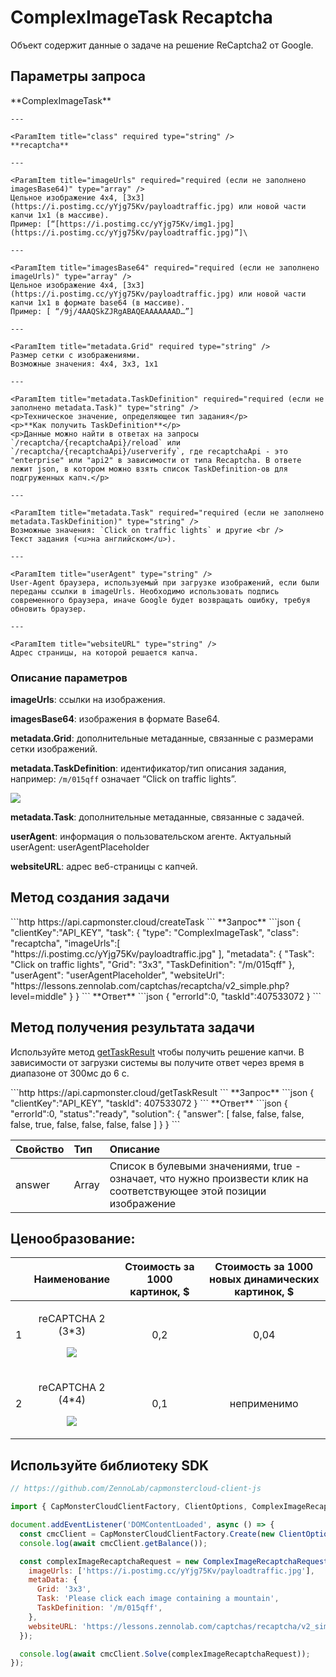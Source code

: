 ﻿---
sidebar_position: 8
sidebar_label: ComplexImageTask Recaptcha
---


# ComplexImageTask Recaptcha
Объект содержит данные о задаче на решение ReCaptcha2 от Google.

## Параметры запроса
<TabItem value="proxyless" label="ComplexImageTask (без прокси)" default className="bordered-panel">
    <ParamItem title="type" required type="string" />
    **ComplexImageTask**

    ---

    <ParamItem title="class" required type="string" />
    **recaptcha**

    ---

    <ParamItem title="imageUrls" required="required (если не заполнено imagesBase64)" type="array" />
    Цельное изображение 4x4, [3x3](https://i.postimg.cc/yYjg75Kv/payloadtraffic.jpg) или новой части капчи 1x1 (в массиве).
    Пример: [“[https://i.postimg.cc/yYjg75Kv/img1.jpg](https://i.postimg.cc/yYjg75Kv/payloadtraffic.jpg)”]\

    ---

    <ParamItem title="imagesBase64" required="required (если не заполнено imageUrls)" type="array" />
    Цельное изображение 4x4, [3x3](https://i.postimg.cc/yYjg75Kv/payloadtraffic.jpg) или новой части капчи 1x1 в формате base64 (в массиве).
    Пример: [ “/9j/4AAQSkZJRgABAQEAAAAAAAD…”]

    ---

    <ParamItem title="metadata.Grid" required type="string" />
    Размер сетки с изображениями.
    Возможные значения: 4x4, 3x3, 1x1

    ---

    <ParamItem title="metadata.TaskDefinition" required="required (если не заполнено metadata.Task)" type="string" />    
	<p>Техническое значение, определяющее тип задания</p>
	<p>**Как получить TaskDefinition**</p>
	<p>Данные можно найти в ответах на запросы `/recaptcha/{recaptchaApi}/reload` или `/recaptcha/{recaptchaApi}/userverify`, где recaptchaApi - это "enterprise" или "api2" в зависимости от типа Recaptcha. В ответе лежит json, в котором можно взять список TaskDefinition-ов для подгруженных капч.</p>

    ---

    <ParamItem title="metadata.Task" required="required (если не заполнено metadata.TaskDefinition)" type="string" />
    Возможные значения: `Click on traffic lights` и другие <br />
    Текст задания (<u>на английском</u>).

    ---

    <ParamItem title="userAgent" type="string" />
    User-Agent браузера, используемый при загрузке изображений, если были переданы ссылки в imageUrls. Необходимо использовать подпись современного браузера, иначе Google будет возвращать ошибку, требуя обновить браузер.

    ---

    <ParamItem title="websiteURL" type="string" />
    Адрес страницы, на которой решается капча.
  </TabItem>

### **Описание параметров**

**imageUrls**: ссылки на изображения.

**imagesBase64**: изображения в формате Base64.

**metadata.Grid**: дополнительные метаданные, связанные с размерами сетки изображений.

**metadata.TaskDefinition**: идентификатор/тип описания задания, например: `/m/015qff` означает “Click on traffic lights”. 

![](./images/recaptcha-click/taskdefinition.png)

**metadata.Task**: дополнительные метаданные, связанные с задачей.

**userAgent**: информация о пользовательском агенте. Актуальный userAgent: userAgentPlaceholder

**websiteURL**: адрес веб-страницы с капчей. 

## Метод создания задачи

<TabItem value="proxyless" label="ComplexImageTask (без прокси)" default className="method-panel">
<MethodItem>
  ```http
  https://api.capmonster.cloud/createTask
  ```
</MethodItem>
<MethodDescription>
**Запрос**
```json
{
  "clientKey":"API_KEY",
  "task": {
    "type": "ComplexImageTask",
    "class": "recaptcha",
    "imageUrls":[ "https://i.postimg.cc/yYjg75Kv/payloadtraffic.jpg" ],
    "metadata": {
      "Task": "Click on traffic lights",
      "Grid": "3x3",
      "TaskDefinition": "/m/015qff"
    },
    "userAgent": "userAgentPlaceholder",
    "websiteUrl": "https://lessons.zennolab.com/captchas/recaptcha/v2_simple.php?level=middle"
  }
}
```
**Ответ**
```json
{
  "errorId":0,
  "taskId":407533072
}
```

</MethodDescription>
</TabItem>


## Метод получения результата задачи
Используйте метод [getTaskResult](../api/methods/get-task-result.md) чтобы получить решение капчи. В зависимости от загрузки системы вы получите ответ через время в диапазоне от 300мс до 6 с.

<TabItem value="proxyless" label="ComplexImageTask (без прокси)" default className="method-panel-full">
    <MethodItem>
```http
https://api.capmonster.cloud/getTaskResult
```
    </MethodItem>
    <MethodDescription>
**Запрос**
```json
{
  "clientKey":"API_KEY",
  "taskId": 407533072
}
```
**Ответ**
```json
{
  "errorId":0,
  "status":"ready",
  "solution": {
    "answer": [ false, false, false, false, true, false, false, false, false ]
  }
}
```
  </MethodDescription>
  </TabItem>

<br />

|**Свойство**|**Тип**|**Описание**|
| :- | :- | :- |
|answer|Array|Список в булевыми значениями, true - означает, что нужно произвести клик на соответствующее этой позиции изображение|

## **Ценообразование**: 

||**Наименование**|**Стоимость за 1000 картинок, $**|**Стоимость за 1000 новых динамических картинок, $**|
| :-: | :-: | :-: | :-: |
|1|<p>reCAPTCHA 2 (3\*3)</p><p>![](./images/recaptcha-click/Aspose.Words.3eba36bc-cab6-486e-9e8f-1e38b225e806.001.png)</p>|0,2|0,04 |
|2|<p>reCAPTCHA 2 (4\*4)</p><p>![](./images/recaptcha-click/Aspose.Words.3eba36bc-cab6-486e-9e8f-1e38b225e806.002.png)</p>|0,1|неприменимо |


## Используйте библиотеку SDK

<Tabs className="full-width-tabs filled-tabs request-tabs" groupId="captcha-type">
  <TabItem value="js" label="JavaScript" default className="method-panel">

```js
// https://github.com/ZennoLab/capmonstercloud-client-js

import { CapMonsterCloudClientFactory, ClientOptions, ComplexImageRecaptchaRequest } from '@zennolab_com/capmonstercloud-client';

document.addEventListener('DOMContentLoaded', async () => {
  const cmcClient = CapMonsterCloudClientFactory.Create(new ClientOptions({ clientKey: '<your capmonster.cloud API key>' }));
  console.log(await cmcClient.getBalance());

  const complexImageRecaptchaRequest = new ComplexImageRecaptchaRequest({
    imageUrls: ['https://i.postimg.cc/yYjg75Kv/payloadtraffic.jpg'],
    metaData: {
      Grid: '3x3',
      Task: 'Please click each image containing a mountain',
      TaskDefinition: '/m/015qff',
    },
    websiteURL: 'https://lessons.zennolab.com/captchas/recaptcha/v2_simple.php?level=middle',
  });

  console.log(await cmcClient.Solve(complexImageRecaptchaRequest));
});
```
  </TabItem>
  
</Tabs>